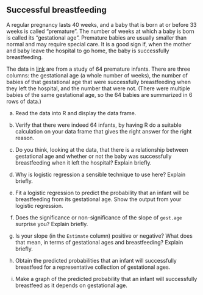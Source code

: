 ##  Successful breastfeeding


 A regular pregnancy lasts 40 weeks, and a
baby that is born at or before 33 weeks is called
"premature". The number of weeks at which a baby is born is called
its "gestational age". 
Premature babies are usually smaller than normal and
may require special care. It is a good sign if, when the mother and
baby leave the hospital to go home, the baby is successfully breastfeeding.

The data in
[link](http://ritsokiguess.site/datafiles/breastfeed.csv) are from
a study of 64 premature infants. There are three columns: the
gestational age (a whole number of weeks), the number of babies of
that gestational age that were successfully breastfeeding when they
left the hospital, and the number that were not. (There were multiple
babies of the same gestational age, so the 64 babies are summarized in
6 rows of data.)



(a) Read the data into R and display the data frame.




(b) Verify that there were indeed 64 infants, by having R do a
suitable calculation on your data frame that gives the right answer
for the right reason.



(c) Do you think, looking at the data, that there is a
relationship between gestational age and whether or not the baby was
successfully breastfeeding when it left the hospital? Explain briefly.



(d) Why is logistic regression a sensible technique to use
here? Explain briefly.



(e) Fit a logistic regression to predict the probability that
an infant will be breastfeeding from its gestational age. Show the
output from your logistic regression.



(f) Does the significance or non-significance of the slope of
`gest.age` surprise you? Explain briefly.



(g) Is your slope (in the `Estimate` column) positive or
negative? What does that mean, in terms of gestational ages and
breastfeeding? Explain briefly.
 


(h) Obtain the predicted probabilities that an infant will
successfully breastfeed for a representative collection of gestational ages.


(i) Make a graph of the predicted probability that an infant will successfully breastfeed as it depends on gestational age.


